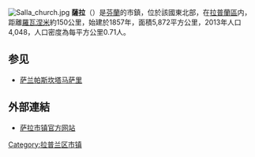[[Image:Salla_church.jpg|thumb]]
'''薩拉'''（{{lang-fi|Salla}}）是[[芬蘭|芬蘭]]的市鎮，位於該國東北部，在[[拉普蘭區|拉普蘭區]]内，距離[[羅瓦涅米|羅瓦涅米]]約150公里，始建於1857年，面積5,872平方公里，2013年人口4,048，人口密度為每平方公里0.71人。

== 参见 ==
* [[萨兰帕斯坎塔马萨里|萨兰帕斯坎塔马萨里]]

==外部連結==
{{commonscat|Salla}}
* [http://www.salla.fi/ 萨拉市镇官方网站] {{fi}}

{{coord|display=title}}
{{Finland-geo-stub}}
{{拉普蘭區}}
{{normdaten}}
[[Category:拉普兰区市镇|Category:拉普兰区市镇]]